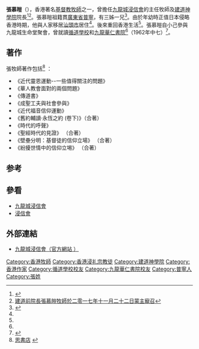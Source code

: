 {{Notability Unreferenced |time=2009-09-15T18:55:27+00:00 }}
'''張慕皚'''（{{bd|1941年|8月25日|2017年|11月22日|catIdx=Cheung}}），香港著名[[基督教|基督教]][[牧師|牧師]]之一，曾擔任[[九龍城浸信會|九龍城浸信會]]的主任牧師及[[建道神學院|建道神學院]]院長<ref>{{Cite web |url=http://www.baptist.org.hk/b5_news_pop.php?id=396 |title=九龍城浸信會榮譽會牧張慕皚牧師安返天家 |access-date=2017-11-22 |archive-date=2017-12-01 |archive-url=https://web.archive.org/web/20171201032156/http://www.baptist.org.hk/b5_news_pop.php?id=396 |dead-url=no }}</ref><ref>[https://www.abs.edu/%E5%BB%BA%E9%81%93%E6%96%B0%E6%B6%88%E6%81%AF/%E6%9C%AC%E9%99%A2%E5%89%8D%E9%99%A2%E9%95%B7%E5%BC%B5%E6%85%95%E7%9A%9A%E7%89%A7%E5%B8%AB-%E4%BA%8C%E9%9B%B6%E4%B8%80%E4%B8%83%E5%B9%B4%E5%8D%81%E4%B8%80%E6%9C%88%E4%BA%8C%E5%8D%81%E4%BA%8C%E6%97%A5%E8%92%99%E4%B8%BB-%E5%8F%AC/?referer=1047 建道前院長張慕皚牧師於二零一七年十一月二十二日蒙主寵召]{{Dead link|date=2018年6月 |bot=InternetArchiveBot |fix-attempted=no }}</ref>。張慕皚祖籍貫[[廣東省|廣東省]][[普寧|普寧]]，有三姊一兄<ref name="九龍城浸信會 雙月刊">{{cite web |url=https://www.baptist.org.hk/flipbook/newsletter201802/files/basic-html/page26.html |title=九龍城浸信會 雙月刊 |last= |first= |date=2018-2 |website= |publisher=九龍城浸信會 |access-date=2019-10-30 |quote= |archive-date=2020-11-02 |archive-url=https://web.archive.org/web/20201102163738/https://www.baptist.org.hk/flipbook/newsletter201802/files/basic-html/page26.html |dead-url=no }}</ref>。由於年幼時正值日本侵略香港時期，他與人家移居[[汕頭市|汕頭市]]居住<ref name="九龍城浸信會 雙月刊" />。後來重回香港生活<ref name="九龍城浸信會 雙月刊" />。張慕皚自小己參與九龍城生命堂聚會，曾就讀[[循道學校|循道學校]]和[[九龍華仁書院|九龍華仁書院]]<ref name="九龍城浸信會 雙月刊" />（1962年中七）<ref>{{cite news |title=九龍華仁書院本屆 畢業學生題名 |url=https://mmis.hkpl.gov.hk/coverpage/-/coverpage/view?_coverpage_WAR_mmisportalportlet_hsf=%E7%95%A2%E6%A5%AD%E5%85%B8%E7%A6%AE&p_r_p_-1078056564_c=QF757YsWv5%2FH7zGe%2FKF%2BFK4EFHqUoFiM&_coverpage_WAR_mmisportalportlet_o=705&_coverpage_WAR_mmisportalportlet_actual_q=%28%20verbatim_dc.collection%3A%28%22Old%5C%20HK%5C%20Newspapers%22%29%20%29%20AND+%28%20%28%20allTermsMandatory%3A%28true%29%20OR+all_dc.title%3A%28%E7%95%A2%E6%A5%AD%E5%85%B8%E7%A6%AE%29%20OR+all_dc.creator%3A%28%E7%95%A2%E6%A5%AD%E5%85%B8%E7%A6%AE%29%20OR+all_dc.contributor%3A%28%E7%95%A2%E6%A5%AD%E5%85%B8%E7%A6%AE%29%20OR+all_dc.subject%3A%28%E7%95%A2%E6%A5%AD%E5%85%B8%E7%A6%AE%29%20OR+fulltext%3A%28%E7%95%A2%E6%A5%AD%E5%85%B8%E7%A6%AE%29%20OR+all_dc.description%3A%28%E7%95%A2%E6%A5%AD%E5%85%B8%E7%A6%AE%29%20%29%20%29&_coverpage_WAR_mmisportalportlet_sort_field=dc.publicationdate_bsort&_coverpage_WAR_mmisportalportlet_sort_order=desc&_coverpage_WAR_mmisportalportlet_filter=dc.publicationdate_dt%3A%5B1960-01-01T00%3A00%3A00Z+TO+1969-12-31T15%3A59%3A59Z%5D |page=14 |language= |publisher=華僑日報 | date=1962-11-08 |accessdate=2022-04-08 |quote= }}</ref>。

==著作==
張牧師著作包括<ref name="cap">[http://www.ccbookshop.com/Command/Search.asp 思書店] {{webarchive|url=https://web.archive.org/web/20031018135257/http://www.ccbookshop.com/Command/Search.asp |date=2003-10-18 }}</ref> ：
*《近代靈恩運動--一些值得關注的問題》 
*《華人教會面對的兩個問題》
*《傳道書》 
*《成聖工夫與社會參與》
*《近代福音信仰運動》
*《舊約輔讀‧永恆之約 (卷下)》（合著）
*《時代的呼聲》  
*《聖經時代的見證》 （合著）
*《壁壘分明：基督徒的信仰立場》 （合著）
*《紛擾世情中的信仰立埸》 （合著）

== 参考 ==
{{reflist}}

== 參看 ==
*[[九龍城浸信會|九龍城浸信會]]
*[[浸信會|浸信會]]

== 外部連結 ==
*[http://www.baptist.org.hk/ 九龍城浸信會（官方網站 ）] {{Wayback|url=http://www.baptist.org.hk/ |date=20220311175404 }}

{{DEFAULTSORT:Z}}
[[Category:香港牧師|Category:香港牧師]]
[[Category:香港浸礼宗教徒|Category:香港浸礼宗教徒]]
[[Category:建道神學院|Category:建道神學院]]
[[Category:香港作家|Category:香港作家]]
[[Category:循道學校校友|Category:循道學校校友]]
[[Category:九龍華仁書院校友|Category:九龍華仁書院校友]]
[[Category:普寧人|Category:普寧人]]
[[Category:張姓|Category:張姓]]